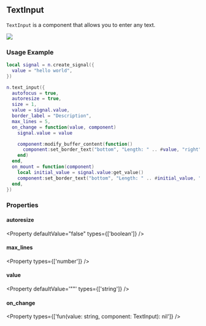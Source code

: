 

## TextInput

`TextInput` is a component that allows you to enter any text. 

![](/gifs/text-input-1.gif)

### Usage Example

```lua
local signal = n.create_signal({ 
  value = "hello world",
})

n.text_input({
  autofocus = true,
  autoresize = true,
  size = 1,
  value = signal.value,
  border_label = "Description",
  max_lines = 5,
  on_change = function(value, component)
    signal.value = value

    component:modify_buffer_content(function()
      component:set_border_text("bottom", "Length: " .. #value, "right")
    end)
  end,
  on_mount = function(component)
    local initial_value = signal.value:get_value()
    component:set_border_text("bottom", "Length: " .. #initial_value, "right")
  end,
})

```

### Properties

#### autoresize 

<Property
  defaultValue="false"
  types={['boolean']}
/>

#### max_lines

<Property 
  types={['number']}
/>

#### value

<Property 
  defaultValue='""'
  types={['string']}
/>

#### on_change

<Property 
  types={['fun(value: string, component: TextInput): nil']}
/>

